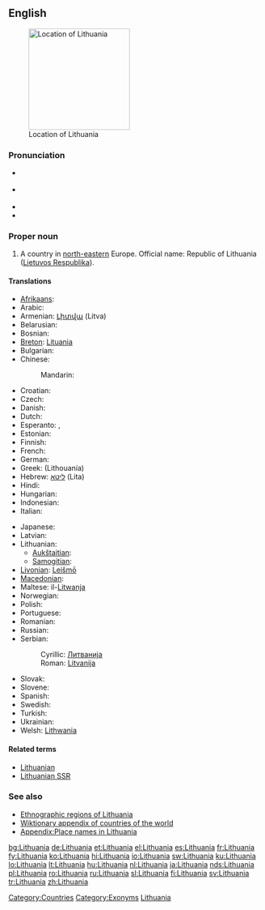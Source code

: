 {{wikipedia}}
==English==
[[Image:EU_location_LIT.png|thumb|200px|Location of Lithuania]]

===Pronunciation===
* {{a|UK}} {{IPA|/ˌlɪθ.juˈeɪ.ni.ə/|/ˌlɪθ.uˈeɪ.ni.ə/}}
* {{a|US}} {{IPA|/ˌlɪθ.uˈeɪ.ni.ə/|/ˌlɪθ.uˈweɪ.ni.ə/}}
* {{audio|en-us-Lithuania.ogg|Audio (US)}}
* {{rhymes|eɪniə}}

===Proper noun===
{{en-proper noun}}

# A country in [[north-eastern]] Europe. Official name: Republic of Lithuania ([[Lietuvos Respublika]]).

====Translations====
{{trans-top|country}}
* [[Afrikaans]]: {{t|af|Litaue}}
* Arabic: {{t|ar|لتوانيا|f|tr=Litwaaniya|sc=Arab}}
* Armenian: [[Լիտվա]] (Litva)
* Belarusian: {{t|be|Літва|f|tr=Litvá|sc=Cyrl}}
* Bosnian: {{t-|bs|Litvanija|f}}
* [[Breton]]: [[Lituania]]
* Bulgarian: {{t|bg|Литва|f|tr=Litva|sc=Cyrl}}
* Chinese:
*: Mandarin: {{t|zh|立陶宛|tr=Lìtáowǎn|sc=Hani}}
* Croatian: {{t-|hr|Litva|f}}
* Czech: {{t+|cs|Litva}}
* Danish: {{t+|da|Litauen}}
* Dutch: {{t+|nl|Litouwen}}
* Esperanto: {{t-|eo|Litovio|xs=Esperanto}}, {{t-|eo|Litovujo|xs=Esperanto}}
* Estonian: {{t+|et|Leedu}}
* Finnish: {{t+|fi|Liettua}}
* French: {{t+|fr|Lituanie|f}}
* German: {{t+|de|Litauen}}
* Greek: {{t+|el|Λιθουανία|f|sc=Grek}} (Lithouanía)
* Hebrew: [[ליטא]] (Lita)
* Hindi: {{t+|hi|लिथुआनिया|sc=Deva|xs=Hindi}}
* Hungarian: {{t+|hu|Litvánia}}
* Indonesian: {{t-|id|Lithuania|xs=Indonesian}}
* Italian: {{t-|it|Lituania|f}}
{{trans-mid}}
* Japanese: {{t+|ja|リトアニア|tr=Ritoania|sc=Jpan}}
* Latvian: {{t+|lv|Lietuva|f|xs=Latvian}}
* Lithuanian:
** [[Aukštaitian]]: {{t+|lt|Lietuva|f|xs=Lithuanian}}
** [[Samogitian]]: {{tø|bat-smg|Lietova|f|xs=Samogitian}}
* [[Livonian]]: [[Leišmō]]
* [[Macedonian]]: {{t|mk|Литванија|f|tr=Litvanija|sc=Cyrl}}
* Maltese: il-[[Litwanja]]
* Norwegian: {{t+|no|Litauen}}
* Polish: {{t+|pl|Litwa|f}}
* Portuguese: {{t+|pt|Lituânia}}
* Romanian: {{t+|ro|Lituania|f}}
* Russian: {{t+|ru|Литва|f|tr=Litvá|sc=Cyrl}}
* Serbian:
*: Cyrillic: [[Литванија]] {{f}}
*: Roman: [[Litvanija]] {{f}}
* Slovak: {{t-|sk|Litva|f}}
* Slovene: {{t+|sl|Litva|f}}
* Spanish: {{t+|es|Lituania}}
* Swedish: {{t+|sv|Litauen}}
* Turkish: {{t+|tr|Litvanya}}
* Ukrainian: {{t+|uk|Литва|f|tr=Lytvá|sc=Cyrl}}
* Welsh: [[Lithwania]]
{{trans-bottom}}

====Related terms====
* [[Lithuanian]]
* [[Lithuanian SSR]]

===See also===
* [[:Template:Lithuania map|Ethnographic regions of Lithuania]]
* [[Appendix:Countries of the world|Wiktionary appendix of countries of the world]]
* [[Appendix:Place names in Lithuania]]

[[Category:Countries]]
[[Category:Exonyms]]
[[Category:Lithuania| Lithuania]]

[[bg:Lithuania]]
[[de:Lithuania]]
[[et:Lithuania]]
[[el:Lithuania]]
[[es:Lithuania]]
[[fr:Lithuania]]
[[fy:Lithuania]]
[[ko:Lithuania]]
[[hi:Lithuania]]
[[io:Lithuania]]
[[sw:Lithuania]]
[[ku:Lithuania]]
[[lo:Lithuania]]
[[lt:Lithuania]]
[[hu:Lithuania]]
[[nl:Lithuania]]
[[ja:Lithuania]]
[[nds:Lithuania]]
[[pl:Lithuania]]
[[ro:Lithuania]]
[[ru:Lithuania]]
[[sl:Lithuania]]
[[fi:Lithuania]]
[[sv:Lithuania]]
[[tr:Lithuania]]
[[zh:Lithuania]]